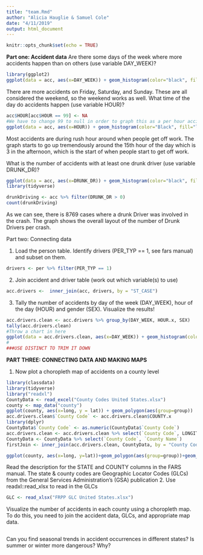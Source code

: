 ```yaml
---
title: "team.Rmd"
author: "Alicia Hauglie & Samuel Cole"
date: "4/11/2019"
output: html_document
---
```


```r
knitr::opts_chunk$set(echo = TRUE)
```

**Part one: Accident data**
Are there some days of the week where more accidents happen than on others (use variable DAY_WEEK)?
```r
library(ggplot2)
ggplot(data = acc, aes(x=DAY_WEEK)) + geom_histogram(color="black", fill="light blue") + ylab("Total Number of Accidents") + xlab("Day of the week") + ggtitle("Total Accidents on each Given Week day") + scale_x_continuous(breaks= c(1, 2, 3, 4, 5, 6, 7), labels = c("Sunday", "Monday", "Tuesday","Wednesday", "Thursday", "Friday", "Saturday"))
```
There are more accidents on Friday, Saturday, and Sunday. These are all considered the weekend, so the weekend works as well. 
What time of the day do accidents happen (use variable HOUR)?
```r
acc$HOUR[acc$HOUR == 99] <- NA
#We have to change 99 to null in order to graph this as a per hour accident graph. 99 is the NULL hour, because the 0 hour is from midnight to 1.
ggplot(data = acc, aes(x=HOUR)) + geom_histogram(color="Black", fill="light green") + ylab("Total Number of Accidents") + xlab("Hour of the Day") + ggtitle("Total Accidents Per Hour on a Given Day") + scale_x_continuous(breaks= c(0, 1, 2, 3, 4, 5, 6, 7, 8, 9, 10, 11, 12, 13, 14, 15, 16, 17, 18, 19, 20, 21, 22, 23))
```
Most accidents are during rush hour around when people get off work. The graph starts to go up tremendously around the 15th hour of the day which is 3 in the afternoon, which is the start of when people start to get off work. 

What is the number of accidents with at least one drunk driver (use variable DRUNK_DR)?
```r
ggplot(data = acc, aes(x=DRUNK_DR)) + geom_histogram(color="black", fill="lightpink3") + ylab("Total Number of Accidents") + xlab("Number of Drunk Drivers involved in the Crash") + ggtitle("Number of Drunk Drivers involved in each Accident") + scale_x_continuous(breaks= c(0, 1, 2, 3)) + stat_bin(aes(y=..count.., label=..count..), geom="text", vjust=-.5) 
library(tidyverse)

drunkDriving <- acc %>% filter(DRUNK_DR > 0)
count(drunkDriving)

```
As we can see, there is 8769 cases where a drunk Driver was involved in the crash. The graph shows the overall layout of the number of Drunk Drivers per crash.

Part two: Connecting data

1. Load the person table. Identify drivers (PER_TYP == 1, see fars manual) and subset on them.
```r
drivers <- per %>% filter(PER_TYP == 1)
```
2. Join accident and driver table (work out which variable(s) to use)
```r
acc.drivers <-  inner_join(acc, drivers, by = "ST_CASE")
```

3. Tally the number of accidents by day of the week (DAY_WEEK), hour of the day (HOUR) and gender (SEX). Visualize the results!
```r
acc.drivers.clean <- acc.drivers %>% group_by(DAY_WEEK, HOUR.x, SEX)
tally(acc.drivers.clean)
#Throw a chart in here
ggplot(data = acc.drivers.clean, aes(x=DAY_WEEK)) + geom_histogram(color="black", fill="light blue") + ylab("Total Number of Accidents") + xlab("Day of the week") + ggtitle("Total Accidents on each Given Week day")
#
###USE DISTINCT TO TRIM IT DOWN
```


**PART THREE: CONNECTING DATA AND MAKING MAPS**

1. Now plot a choropleth map of accidents on a county level
```r
library(classdata)
library(tidyverse)
library("readxl")
CountyData <- read_excel("County Codes United States.xlsx")
county <- map_data("county")
ggplot(county, aes(x=long, y = lat)) + geom_polygon(aes(group=group))
acc.drivers.clean$`County Code` <- acc.drivers.clean$COUNTY.x
library(dplyr)
CountyData$`County Code` <- as.numeric(CountyData$`County Code`)
acc.drivers.clean <- acc.drivers.clean %>% select(`County Code`, LONGITUD, LATITUDE, DAY_WEEK, HOUR.x, SEX)
CountyData <- CountyData %>% select(`County Code`, `County Name`)
firstJoin <- inner_join(acc.drivers.clean, CountyData, by = "County Code")

ggplot(county, aes(x=long, y=lat))+geom_polygon(aes(group=group))+geom_point(aes(x=LONGITUD, y=LATITUDE), data=acc %>% filter(LONGITUD <0 & LONGITUD> -130), size=0.001, color="firebrick2")
```
Read the description for the STATE and COUNTY columns in the FARS manual.
The state & county codes are Geographic Locator Codes (GLCs) from the General Services Administration’s (GSA) publication
2. Use readxl::read_xlsx to read in the GLCs
```r
GLC <- read_xlsx("FRPP GLC United States.xlsx")
```
Visualize the number of accidents in each county using a choropleth map. To do this, you need to join the accident data, GLCs, and appropriate map data.
```r


```
Can you find seasonal trends in accident occurrences in different states? Is summer or winter more dangerous? Why?
```r


```
